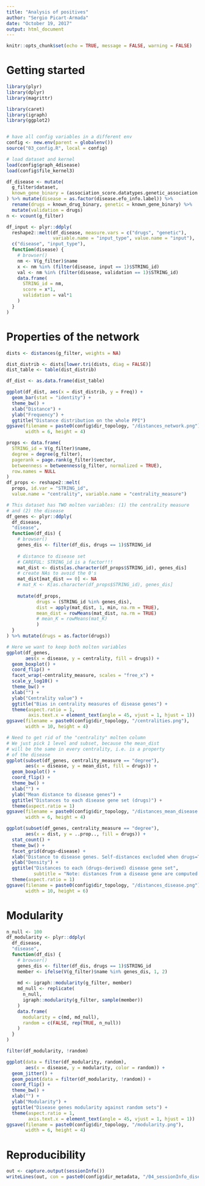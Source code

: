 ```yaml
---
title: "Analysis of positives"
author: "Sergio Picart-Armada"
date: "October 19, 2017"
output: html_document
---
```


```r
knitr::opts_chunk$set(echo = TRUE, message = FALSE, warning = FALSE)
```

# Getting started

```r
library(plyr)
library(dplyr)
library(magrittr)

library(caret)
library(igraph)
library(ggplot2)


# have all config variables in a different env
config <- new.env(parent = globalenv())
source("03_config.R", local = config)

# load dataset and kernel
load(config$graph_4disease)
load(config$file_kernel3)

df_disease <- mutate(
  g_filter$dataset, 
  known_gene_binary = (association_score.datatypes.genetic_association > 0.0)*1
) %>% mutate(disease = as.factor(disease.efo_info.label)) %>% 
  rename(drugs = known_drug_binary, genetic = known_gene_binary) %>% 
  mutate(validation = drugs)
n <- vcount(g_filter)

df_input <- plyr::ddply(
  reshape2::melt(df_disease, measure.vars = c("drugs", "genetic"), 
                 variable.name = "input_type", value.name = "input"),
  c("disease", "input_type"), 
  function(disease) {
    # browser()
    nm <- V(g_filter)$name
    x <- nm %in% (filter(disease, input == 1)$STRING_id)
    val <- nm %in% (filter(disease, validation == 1)$STRING_id)
    data.frame(
      STRING_id = nm, 
      score = x*1, 
      validation = val*1
    )
  }
)
```

# Properties of the network

```r
dists <- distances(g_filter, weights = NA)

dist_distrib <- dists[lower.tri(dists, diag = FALSE)]
dist_table <- table(dist_distrib)

df_dist <- as.data.frame(dist_table)

ggplot(df_dist, aes(x = dist_distrib, y = Freq)) + 
  geom_bar(stat = "identity") + 
  theme_bw() + 
  xlab("Distance") + 
  ylab("Frequency") + 
  ggtitle("Distance distribution on the whole PPI")
ggsave(filename = paste0(config$dir_topology, "/distances_network.png"), 
       width = 6, height = 4)
```

```r
props <- data.frame(
  STRING_id = V(g_filter)$name, 
  degree = degree(g_filter), 
  pagerank = page.rank(g_filter)$vector, 
  betweenness = betweenness(g_filter, normalized = TRUE), 
  row.names = NULL
)
df_props <- reshape2::melt(
  props, id.var = "STRING_id", 
  value.name = "centrality", variable.name = "centrality_measure")
```

```r
# This dataset has TWO molten variables: (1) the centrality measure
# and (2) the disease
df_genes <- plyr::ddply(
  df_disease, 
  "disease", 
  function(df_dis) {
    # browser()
    genes_dis <- filter(df_dis, drugs == 1)$STRING_id 
    
    # distance to disease set
    # CAREFUL: STRING_id is a factor!!!
    mat_dist <- dists[as.character(df_props$STRING_id), genes_dis]
    # create NAs to avoid the 0's
    mat_dist[mat_dist == 0] <- NA
    # mat_K <- K[as.character(df_props$STRING_id), genes_dis]
    
    mutate(df_props, 
           drugs = (STRING_id %in% genes_dis), 
           dist = apply(mat_dist, 1, min, na.rm = TRUE), 
           mean_dist = rowMeans(mat_dist, na.rm = TRUE) 
           # mean_K = rowMeans(mat_K)
           )
  }
) %>% mutate(drugs = as.factor(drugs))
```

```r
# Here we want to keep both molten variables
ggplot(df_genes, 
       aes(x = disease, y = centrality, fill = drugs)) + 
  geom_boxplot() + 
  coord_flip() + 
  facet_wrap(~centrality_measure, scales = "free_x") + 
  scale_y_log10() +
  theme_bw() + 
  xlab("") + 
  ylab("Centrality value") + 
  ggtitle("Bias in centrality measures of disease genes") + 
  theme(aspect.ratio = 1, 
        axis.text.x = element_text(angle = 45, vjust = 1, hjust = 1))
ggsave(filename = paste0(config$dir_topology, "/centralities.png"), 
       width = 10, height = 4)
```

```r
# Need to get rid of the "centrality" molten column
# We just pick 1 level and subset, because the mean_dist 
# will be the same in every centrality, i.e. is a property 
# of the disease 
ggplot(subset(df_genes, centrality_measure == "degree"), 
       aes(x = disease, y = mean_dist, fill = drugs)) + 
  geom_boxplot() + 
  coord_flip() + 
  theme_bw() + 
  xlab("") + 
  ylab("Mean distance to disease genes") + 
  ggtitle("Distances to each disease gene set (drugs)") + 
  theme(aspect.ratio = 1)
ggsave(filename = paste0(config$dir_topology, "/distances_mean_disease.png"), 
       width = 6, height = 4)

ggplot(subset(df_genes, centrality_measure == "degree"), 
       aes(x = dist, y = ..prop.., fill = drugs)) + 
  stat_count() + 
  theme_bw() + 
  facet_grid(drugs~disease) + 
  xlab("Distance to disease genes. Self-distances excluded when drugs=TRUE.") + 
  ylab("Density") + 
  ggtitle("Distances to each (drugs-derived) disease gene set", 
          subtitle = "Note: distances from a disease gene are computed to the rest of disease genes") + 
  theme(aspect.ratio = 1)
ggsave(filename = paste0(config$dir_topology, "/distances_disease.png"), 
       width = 10, height = 6)
```

# Modularity

```r
n_null <- 100
df_modularity <- plyr::ddply(
  df_disease, 
  "disease", 
  function(df_dis) {
    # browser()
    genes_dis <- filter(df_dis, drugs == 1)$STRING_id 
    member <- ifelse(V(g_filter)$name %in% genes_dis, 1, 2)
    
    md <- igraph::modularity(g_filter, member)
    md_null <- replicate(
      n_null, 
      igraph::modularity(g_filter, sample(member))
    )
    data.frame(
      modularity = c(md, md_null), 
      random = c(FALSE, rep(TRUE, n_null))
    )
  }
)

filter(df_modularity, !random)

ggplot(data = filter(df_modularity, random), 
       aes(x = disease, y = modularity, color = random)) + 
  geom_jitter() + 
  geom_point(data = filter(df_modularity, !random)) + 
  coord_flip() + 
  theme_bw() + 
  xlab("") + 
  ylab("Modularity") + 
  ggtitle("Disease genes modularity against random sets") + 
  theme(aspect.ratio = 1, 
        axis.text.x = element_text(angle = 45, vjust = 1, hjust = 1))
ggsave(filename = paste0(config$dir_topology, "/modularity.png"), 
       width = 6, height = 4)
```



# Reproducibility

```r
out <- capture.output(sessionInfo())
writeLines(out, con = paste0(config$dir_metadata, "/04_sessionInfo_disease.txt"))
```

